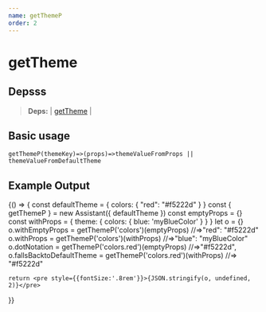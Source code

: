 ```yaml
---
name: getThemeP
order: 2
---
```



# getTheme


## Depsss
>**Deps:** | [getTheme](/get-theme) |

## Basic usage
`getThemeP(themeKey)=>(props)=>themeValueFromProps || themeValueFromDefaultTheme `
## Example Output
<Playground>
   {() => {
  const defaultTheme = { colors: { "red": "#f5222d" } }
const { getThemeP } = new Assistant({ defaultTheme })
const emptyProps = {}
const withProps = { theme: { colors: { blue: 'myBlueColor' } } }
let o = {}
o.withEmptyProps = getThemeP('colors')(emptyProps) //=>"red": "#f5222d"
o.withProps = getThemeP('colors')(withProps) //=>"blue": "myBlueColor"
o.dotNotation = getThemeP('colors.red')(emptyProps) //=>"#f5222d",
o.fallsBacktoDefaultTheme = getThemeP('colors.red')(withProps) //=> "#f5222d"

    return <pre style={{fontSize:'.8rem'}}>{JSON.stringify(o, undefined, 2)}</pre>
  }}

</Playground>
